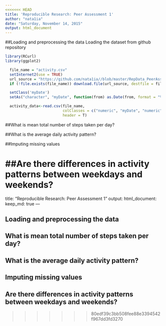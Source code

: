 ```yaml
---
<<<<<<< HEAD
title: 'Reproducible Research: Peer Assessment 1'
author: "nata1ia"
date: "Saturday, November 14, 2015"
output: html_document
---
```


##Loading and preprocessing the data
Loading the dataset from github repository
```R
library(RCurl)
library(ggplot2)

  file_name = "activity.csv"
  setInternet2(use = TRUE)
  url_source = "https://github.com/nata1ia//blob/master/RepData_PeerAssessment1/activity.csv"
  if (!file.exists(file_name)) download.file(url_source, destfile = file_name, method = "auto")

  setClass('myDate')
  setAs("character", "myDate", function(from) as.Date(from, format = "%Y-%m-%d"))

  activity_data<-read.csv(file_name,
                          colClasses = c("numeric", "myDate", "numeric"),
                          header = T)
```
##What is mean total number of steps taken per day?

##What is the average daily activity pattern?

##Imputing missing values

##Are there differences in activity patterns between weekdays and weekends?
=======
title: "Reproducible Research: Peer Assessment 1"
output: 
  html_document:
    keep_md: true
---


## Loading and preprocessing the data



## What is mean total number of steps taken per day?



## What is the average daily activity pattern?



## Imputing missing values



## Are there differences in activity patterns between weekdays and weekends?
>>>>>>> 80edf39c3bb508fee88e3394542f967dd3fd3270

